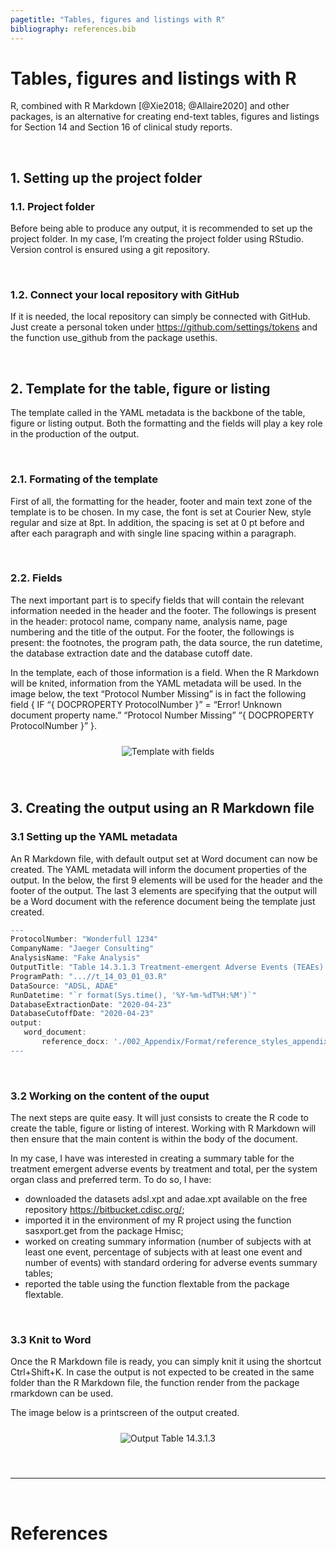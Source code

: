 ```yaml
---
pagetitle: "Tables, figures and listings with R"
bibliography: references.bib
---
```


# Tables, figures and listings with R

R, combined with R Markdown [@Xie2018; @Allaire2020] and other packages, is an alternative for creating end-text tables, figures and listings for Section 14 and Section 16 of clinical study reports.

<br>

## 1. Setting up the project folder

### 1.1. Project folder

Before being able to produce any output, it is recommended to set up the project folder. In my case, I'm creating the project folder using RStudio. Version control is ensured using a git repository.

<br>

### 1.2. Connect your local repository with GitHub

If it is needed, the local repository can simply be connected with GitHub. Just create a personal token under <a href="https://github.com/settings/tokens">https://github.com/settings/tokens</a> and the function use_github from the package usethis.

<br>

## 2. Template for the table, figure or listing

The template called in the YAML metadata is the backbone of the table, figure or listing output. Both the formatting and the fields will play a key role in the production of the output.

<br>

### 2.1. Formating of the template

First of all, the formatting for the header, footer and main text zone of the template is to be chosen. In my case, the font is set at Courier New, style regular and size at 8pt. In addition, the spacing is set at 0 pt before and after each paragraph and with single line spacing within a paragraph.

<br>

### 2.2. Fields

The next important part is to specify fields that will contain the relevant information needed in the header and the footer. The followings is present in the header: protocol name, company name, analysis name, page numbering and the title of the output. For the footer, the followings is present: the footnotes, the program path, the data source, the run datetime, the database extraction date and the database cutoff date.

In the template, each of those information is a field. When the R Markdown will be knited, information from the YAML metadata will be used. In the image below, the text "Protocol Number Missing" is in fact the following field { IF "{ DOCPROPERTY ProtocolNumber }" = "Error! Unknown document property name." "Protocol Number Missing" "{ DOCPROPERTY ProtocolNumber }" }.

<center>
<div>
<img src="images/template_fields.png" alt = "Template with fields" style = "margin-top: 10px; margin-bottom: 10px;">
</div>
</center>

<br>

## 3. Creating the output using an R Markdown file

### 3.1 Setting up the YAML metadata

An R Markdown file, with default output set at Word document can now be created. The YAML metadata will inform the document properties of the output. In the below, the first 9 elements will be used for the header and the footer of the output. The last 3 elements are specifying that the output will be a Word document with the reference document being the template just created.

```r
---
ProtocolNumber: "Wonderfull 1234"
CompanyName: "Jaeger Consulting"
AnalysisName: "Fake Analysis"
OutputTitle: "Table 14.3.1.3 Treatment-emergent Adverse Events (TEAEs) by Treatment and Total, per System Organ Class and Preferred Term (Safety Population)"
ProgramPath: "...//t_14_03_01_03.R"
DataSource: "ADSL, ADAE"
RunDatetime: "`r format(Sys.time(), '%Y-%m-%dT%H:%M')`"
DatabaseExtractionDate: "2020-04-23"
DatabaseCutoffDate: "2020-04-23"
output:
   word_document:
       reference_docx: './002_Appendix/Format/reference_styles_appendix.docx'
---
```

<br>

### 3.2 Working on the content of the ouput

The next steps are quite easy. It will just consists to create the R code to create the table, figure or listing of interest. Working with R Markdown will then ensure that the main content is within the body of the document.

In my case, I have was interested in creating a summary table for the treatment emergent adverse events by treatment and total, per the system organ class and preferred term. To do so, I have:

* downloaded the datasets adsl.xpt and adae.xpt available on the free repository <a href=https://bitbucket.cdisc.org/>https://bitbucket.cdisc.org/</a>;
* imported it in the environment of my R project using the function sasxport.get from the package Hmisc;
* worked on creating summary information (number of subjects with at least one event, percentage of subjects with at least one event and number of events) with standard ordering for adverse events summary tables;
* reported the table using the function flextable from the package flextable.

<br>

### 3.3 Knit to Word

Once the R Markdown file is ready, you can simply knit it using the shortcut Ctrl+Shift+K. In case the output is not expected to be created in the same folder than the R Markdown file, the function render from the package rmarkdown can be used.

The image below is a printscreen of the output created.

<center>
<div>
<img src="images/t_14_03_01_03_printscreen.png" alt = "Output Table 14.3.1.3" style = "margin-top: 10px; margin-bottom: 10px;">
</div>
</center>

<br>

---

<br>

# References
<small>